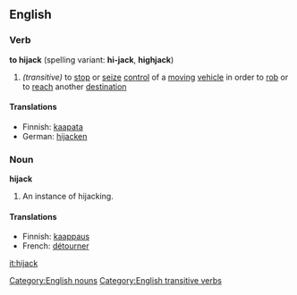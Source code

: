 ==English==
===Verb===
'''to hijack''' (spelling variant: '''hi-jack''', '''highjack''')
#''(transitive)'' to [[stop]] or [[seize]] [[control]] of a [[moving]] [[vehicle]] in order to [[rob]] or to [[reach]] another [[destination]]
====Translations====
*Finnish: [[kaapata]]
*German: [[hijacken]]
===Noun===
'''hijack'''
#An instance of hijacking.
====Translations====
*Finnish: [[kaappaus]]
*French: [[détourner]]

[[Category:English nouns]]
[[Category:English transitive verbs]]
[[it:hijack]]